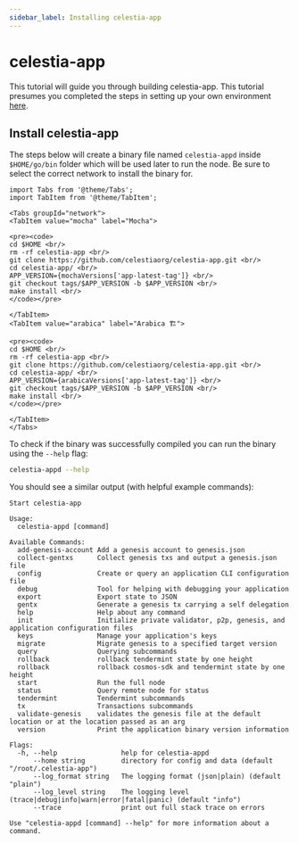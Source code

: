 ```yaml
---
sidebar_label: Installing celestia-app
---
```



# celestia-app

This tutorial will guide you through building celestia-app. This
tutorial presumes you completed the steps in setting up your
own environment [here](./environment.mdx).

## Install celestia-app

The steps below will create a binary file named `celestia-appd`
inside `$HOME/go/bin` folder which will be used later to run the node.
Be sure to select the correct network to install the binary for.

````mdx-code-block
import Tabs from '@theme/Tabs';
import TabItem from '@theme/TabItem';

<Tabs groupId="network">
<TabItem value="mocha" label="Mocha">

<pre><code>
cd $HOME <br/>
rm -rf celestia-app <br/>
git clone https://github.com/celestiaorg/celestia-app.git <br/>
cd celestia-app/ <br/>
APP_VERSION={mochaVersions['app-latest-tag']} <br/>
git checkout tags/$APP_VERSION -b $APP_VERSION <br/>
make install <br/>
</code></pre>

</TabItem>
<TabItem value="arabica" label="Arabica 🏗️">

<pre><code>
cd $HOME <br/>
rm -rf celestia-app <br/>
git clone https://github.com/celestiaorg/celestia-app.git <br/>
cd celestia-app/ <br/>
APP_VERSION={arabicaVersions['app-latest-tag']} <br/>
git checkout tags/$APP_VERSION -b $APP_VERSION <br/>
make install <br/>
</code></pre>

</TabItem>
</Tabs>
````

To check if the binary was successfully compiled you can run the binary
using the `--help` flag:

```sh
celestia-appd --help
```

You should see a similar output (with helpful example commands):

```text
Start celestia-app

Usage:
  celestia-appd [command]

Available Commands:
  add-genesis-account Add a genesis account to genesis.json
  collect-gentxs      Collect genesis txs and output a genesis.json file
  config              Create or query an application CLI configuration file
  debug               Tool for helping with debugging your application
  export              Export state to JSON
  gentx               Generate a genesis tx carrying a self delegation
  help                Help about any command
  init                Initialize private validator, p2p, genesis, and application configuration files
  keys                Manage your application's keys
  migrate             Migrate genesis to a specified target version
  query               Querying subcommands
  rollback            rollback tendermint state by one height
  rollback            rollback cosmos-sdk and tendermint state by one height
  start               Run the full node
  status              Query remote node for status
  tendermint          Tendermint subcommands
  tx                  Transactions subcommands
  validate-genesis    validates the genesis file at the default location or at the location passed as an arg
  version             Print the application binary version information

Flags:
  -h, --help                help for celestia-appd
      --home string         directory for config and data (default "/root/.celestia-app")
      --log_format string   The logging format (json|plain) (default "plain")
      --log_level string    The logging level (trace|debug|info|warn|error|fatal|panic) (default "info")
      --trace               print out full stack trace on errors

Use "celestia-appd [command] --help" for more information about a command.
```
